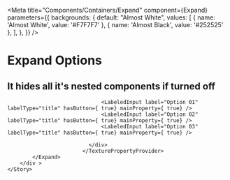 




<Meta title="Components/Containers/Expand" component={Expand} 
parameters={{ 
       backgrounds: {
    default: "Almost White",
    values: [
      { name: 'Almost White', value: '#F7F7F7' },
      { name: 'Almost Black', value: '#252525' },
    ],
},
 }}
/>

# Expand Options
## It hides all it's nested components if turned off


<Preview>
    <Story name="default">
        <div >
            <Expand label={"Expand Options"} >
                <TexturePropertyProvider >
                              <div className="w_prop h-full items-center flex flex-col  hideScrollBar select-none dark:bg-almostBlack">
                                 
                                  <LabeledInput label="Option 01"  labelType="title" hasButton={ true} mainProperty={ true} />
                                  <LabeledInput label="Option 02"  labelType="title" hasButton={ true} mainProperty={ true} />
                                  <LabeledInput label="Option 03"  labelType="title" hasButton={ true} mainProperty={ true} />
                               
                              </div>
                            </TexturePropertyProvider>
            </Expand>
        </div >
    </Story>
</Preview>

